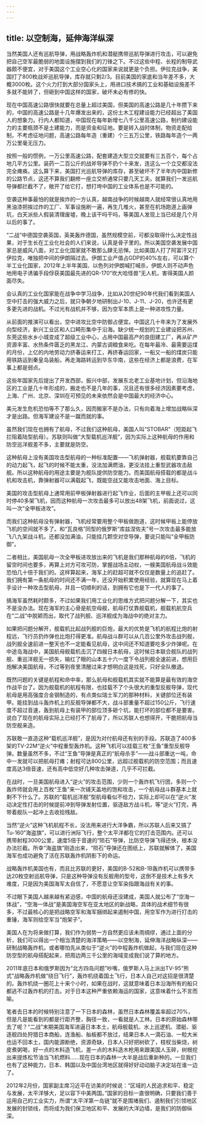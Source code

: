 ```yaml
---
---
---
```

title: 以空制海，延伸海洋纵深
---

当然美国人还有巡航导弹，用战略轰炸机和潜艇携带巡航导弹进行攻击，可以避免把自己空军最脆弱的地面设施摆到我们的刀锋之下。不过这些中程、长程的制导武器颇不便宜，对于美国这个工业空心化的国家来说就更是个负担。伊拉克战争，美国打了800枚战斧巡航导弹，库存就只剩2/3。目前美国的家底和当年差不多，大概3000枚。这个火力打到大部分国家头上，用进口技术搞的工业和基础设施差不多就不能转了，但砸到中国这样的国家，破坏未必有修的快。

现在中国高速公路很快就要在总量上超过美国，但美国的高速公路是几十年攒下来的，中国的高速公路是十几年爆发出来的，这份土木工程建设能力已经超出了美国人的想象力。行内人都知道，中国现在每年新增七八千公里高速公路，制约建设能力的主要瓶颈不是土建能力，而是资金和征地。要是转入战时体制，物资走配给制，不考虑征地问题，高速公路每年造（重建）个三五万公里，铁路每年造个一两万公里毫无压力。

按照一般的惯例，一万公里高速公路，配套建造大型立交就要有三五百个，每个占地几平方公里。装药一二百公斤的战斧导弹不扔个十来发，连这么一个立交都没法完全瘫痪。这么算下来，美国打光巡航导弹的库存，甚至破坏不了半年内中国新修的公路节点，这还不算我们翻修一座立交桥通常只要几天工夫。就算我们一发巡航导弹都拦截不了，敞开了给它打，想打垮中国的工业体系也是不可能的。

空袭这种事最怕的就是挨炸的一方认真，越南战争的时候越南人就经常很认真地用黑油漆把挨过炸的工厂、军事设施刷一遍，再生几堆火，甚至在机场跑道上画弹坑，白天派些人假装清理废墟，晚上该干吗干吗，等美国人发现上当已经是几个月以后的事了。

“二战”中德国空袭英国，英美轰炸德国，虽然规模空前，可都没取得什么决定性战果，对于生长在工业化社会的人们来说，认真是骨子里的。所以美国空袭发展中国家总是威风八面，对工业化国家就不敢那么肆无忌惮。比如美国人打了阿富汗又打伊拉克，唯独把中间的伊朗隔过去。伊朗工业产值占GDP的40%左右，可以算个半工业化国家，2012年上半年美国、以色列对伊朗喊打喊杀，伊朗人则不动声色地用电子诱骗手段俘获美国最先进的QR-170“坎大哈怪兽”无人机，害得美国人颜面尽失。

会认真的工业化国家能在战争中学习战争，比如从20世纪90年代我们看到美国人空中打击的强大威力之后，就只争朝夕地研制出J-10、J-11、J-20，也许还有更多更先进的战机。不过光有战机并不够，因为空军本质上是一种进攻性力量。

从前面的推演可以看出，空中进攻比空中防御占便宜。中国这几十年来为了发展外向型经济，新兴工业区和人口畸形集中于沿海。缺少统一规划的工业建设把苏州、东莞这些水乡小城变成了超级工业中心，占用中国最高产的良田建工厂，再从矿产资源丰富、水热条件匮乏的黑龙江、内蒙古调粮食来吃。在每年最冷、最需要运煤的月份，上亿的内地劳动力挤春运来打工，再挤春运回家，一船又一船的煤炭只能用铁路运到秦皇岛装船，再走海路转运到华东华南，这些在经济上都是浪费，在军事上都是弱点。

这些年国家先后提出了开发西部，振兴中部，发展东北老工业基地计划，但沿海地区的工业是几十年形成的，搬走也不是几年的事，况且还有很多经济因素要考虑，上海、广州、北京、深圳在可预见的未来依然会是中国最大的经济中心。

美元发生危机恐怕等不了那么久，因而搬家不是办法，只有向着海上增加战略纵深才是出路。但海军建设不是一蹴而就的事。

虽然我们现在也拥有了航母，不过我们这种航母，美国人叫“STOBAR”（短距起飞拦阻着陆型航母）。苏联则叫做“大型载机巡洋舰”，因为实际上这种航母的作用和防空巡洋舰差不多，主要就是防空。

这种航母上没有美国攻击型航母的一种标准配置——飞机弹射器，舰载机要靠自己的动力起飞，起飞的时候不能太重，没法加满燃油，更没法挂上重型武器攻击敌舰。所以这种航母的用途主要是为舰队提供防空能力。而美国航母搭载的都是战斗机和攻击机，靠弹射器可以满载起飞，既能空战又能攻击地面、海上目标。

美国的攻击型航母上通常用前甲板弹射器进行起飞作业，后面的主甲板上还可以同时停40多架飞机，因而这种航母一次攻击最多可以放出48架飞机，前面说过，这叫一次“全甲板进攻”。

而我们这种航母没有弹射器，飞机经常要用整个甲板做跑道，这时候甲板上能停放飞机的空间就不多了。和“瓦良格”同型的俄罗斯“库兹涅佐夫”号一次攻击最多能放飞八九架战斗机，还都没加满油，只能挂几颗空对空导弹，要说只能叫“全甲板防御”。

二者相比，美国航母一次全甲板进攻放出来的飞机是我们那种航母的6倍，飞机的留空时间也要多，再算上对方可攻可防，掌握战场主动权，一艘美国航母战斗效能恐怕几十倍于我们的。这样算起来，海军上的赶超可就不仅仅是数量上的追赶了。我们拥有第一条航母的时间还不满一年，还没开始积累使用经验，就算现在马上着手设计一种攻击型航母，并且一切顺利的话，到拥有它也是下一代人的事了。

搞海军虽然耗时颇多，不过如果我们用工业化的思维方式把问题分解一下，其实也不是没办法。现在海军的主心骨是航空母舰，航母打仗靠舰载机，舰载机航空兵在“二战”中脱颖而出，取代了战列舰、巡洋舰成为海战中的绝对主力。

如果把问题分解开，舰载机比起战列舰的巨炮，最大的优势是飞机的航程比炮的射程远，飞行员扔炸弹也比炮打得更准。航母战斗群可以从几百公里外攻击战列舰，战列舰全速前进一整天也不一定能看见航母，这中间还不知道要吃多少炸弹呢。在中途岛海战中，美国航母舰载机击沉了四艘日本航母，这时候日本联合舰队的战列舰、重巡洋舰无一损失，输红了眼的山本五十六一度下令战列舰全速前进，想用巨炮解决美国航母，不过等到夜里清醒过来才想明白这是找死，只好全队撤退。

既然问题的关键是航程和命中率，那么航母和舰载机其实就不能算是最有效的海空作战平台了。因为舰载机的航程有限，也挂载不了个头很大的重型反舰导弹，现代航母是用高强度合金钢制造的，有点类似瑞士军刀的那种材料，关键部位还有装甲。能挂到战斗轰炸机上的反舰导弹都不大，战斗部重量不超过150公斤，飞行速度不超过音速，轰到航母上有装甲的部位顶多砸个坑，能打坏的部位都不是要害。说白了现在的航母实际上已经打不了航母了，所以苏联人也想得开，干脆把航母当防空舰来造。

苏联敢一直造这种“载机巡洋舰”，是因为对付航母还有别的手段。苏联造了400多架的TV-22M“逆火”中程重型轰炸机。这种飞机可以挂载三枚“王鱼”重型反舰导弹。数量虽然不多，不过“王鱼”导弹是真正的“航母杀手”——战斗部重达一吨，命中一发就可以把航母打瘫；射程可达800公里，远超过舰载机的防空范围；而且速度高达3倍音速，还有高中低空好几种攻击弹道，几乎不可拦截。

在战时，一旦美国航母进入“逆火”的攻击范围，少则一个轰炸机飞行团，多则一个轰炸师就会用上百枚“王鱼”来一次铺天盖地的饱和攻击，一个航母战斗群基本上就剩不下什么了。苏联的“载机巡洋舰”型航母看似不给力，实际上却可以在“逆火”发动决定性打击的时候提前冲到导弹发射位置，驱逐敌方战斗机，等“逆火”打完，再带着舰队一起冲上去收拾残敌。

当然“逆火”这种飞机航程不长，没法用来进行大洋争霸，所以苏联人后来又搞了Tu-160“海盗旗”，可以进行洲际飞行，整个太平洋都在它的打击范围内。还可以携带射程3000公里，速度5倍于音速的“陨石”导弹，比防空导弹飞得还快，根本没办法拦截。所幸“海盗旗”刚造出来，“陨石”导弹还在图纸上，苏联就解体了，美国海军也成功避免了活在苏联轰炸机阴影下的命运。

战略轰炸机美国也有，而且比苏联的更好，美国的B-52和B-1B轰炸机可以携带多达20枚空射巡航导弹，只是这种导弹没有反舰用的型号，这倒不是技术上有多大难度，只是因为美国海军太自信了，不愿意让空军染指跟海战有关的事。

不过眼下美国人越来越有紧迫感，中国的航母还没建成，美国人就公布了“空海一体战”，“空海一体战”是美国海空军在亚太地区的新战略，具体的战术细节有很多，不过最核心的是把战略空军和海军捆绑起来遏制中国，用空军作为进行打击的重锤，海军则给空军当“炮架子”。

美国人在为将来做打算，我们作为弱势一方自然更应该未雨绸缪，通过上面的分析，我们可以得出一个相当清楚的海洋策略——以空制海，延伸海洋战略纵深——研制战略轰炸机，或者哪怕先从类似于“逆火”的中程轰炸机做起，与我们现在这种防空型的航母搭配起来，把周边两三千公里的海域变成我们说了算的地方。

2011年底日本和俄罗斯因为“北方四岛问题”吵嘴，俄罗斯人马上派出TV-95“熊式”战略轰炸机做“绕日飞行”，轰炸机绕着国土飞行，日本人自己对这招是很清楚的。轰炸机绕一圈花上十来个小时，如果在战时，这就意味着日本沿海所有的船只都逃不过轰炸机的打击。对于日本这种严重依赖海运的国家，这意味着什么不言而喻。

笔者去日本的时候特别注意了一下日本的森林，虽然日本森林覆盖率超过70%，但是凡是能看到的都是行距齐整，胸径一致，一看就是人工林。日本的原始森林哪去了呢？“二战”末期美国海军进逼日本本土，航母舰载机、水上巡逻机、潜艇、驱逐舰四处狩猎日本商船，连渔船、舢板都不放过，结果日本人一滴石油、一粒大米也运不回本土，国内能源断绝，资源奇缺，日本人只好把树砍了，枝杈当柴烧，树皮煮粥喝，好一点的木料造飞机，差一点的木料造木枪用来跟美国人玉碎，树根挖出来提炼松节油当飞机燃料……现在日本的森林一大半是战后重新种的。一旦我们也有了这种能力，日本、韩国以及中国台湾地区就得好好动动脑子决定站在谁一边了。

2012年2月份，国家副主席习近平在访美的时候说：“区域的人民追求和平、稳定与发展，太平洋够大，足以容下中美两国。”国家的目标一直很明确，只要我们善于运用自己的工业实力，所谓“太平洋第一岛链”就不是围堵我们、遏制我们引领地区发展的封锁线，而将成为我们保卫地区和平、发展的大洋边墙，是我们的防御纵深。